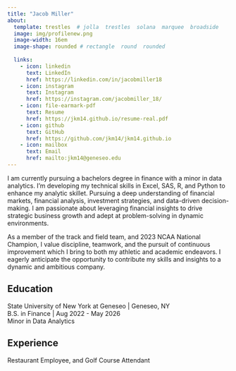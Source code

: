 ```yaml
---
title: "Jacob Miller" 
about:
  template: trestles  # jolla  trestles  solana  marquee  broadside
  image: img/profilenew.png
  image-width: 16em
  image-shape: rounded # rectangle  round  rounded
  
  links:
    - icon: linkedin
      text: LinkedIn
      href: https://linkedin.com/in/jacobmiller18
    - icon: instagram
      text: Instagram
      href: https://instagram.com/jacobmiller_18/
    - icon: file-earmark-pdf
      text: Resume
      href: https://jkm14.github.io/resume-real.pdf
    - icon: github
      text: GitHub
      href: https://github.com/jkm14/jkm14.github.io
    - icon: mailbox
      text: Email
      href: mailto:jkm14@geneseo.edu
---
```


I am currently pursuing a bachelors degree in finance with a minor in data analytics. I’m developing my technical skills in Excel, SAS, R, and Python to enhance my analytic skillet. Pursuing a deep understanding of financial markets, financial analysis, investment strategies, and data-driven decision-making. I am passionate about leveraging financial insights to drive strategic business growth and adept at problem-solving in dynamic environments.

As a member of the track and field team, and 2023 NCAA National Champion, I value discipline, teamwork, and the pursuit of continuous improvement which I bring to both my athletic and academic endeavors. I eagerly anticipate the opportunity to contribute my skills and insights to a dynamic and ambitious company.

## Education

State University of New York at Geneseo \| Geneseo, NY <br> B.S. in Finance \| Aug 2022 - May 2026 <br> Minor in Data Analytics

## Experience

Restaurant Employee, and Golf Course Attendant
